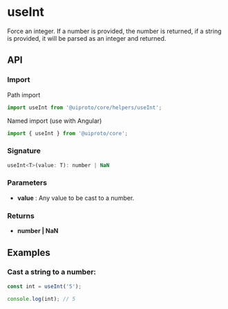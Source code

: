 
<Meta title="Core/Helpers/useInt" />

<h1>useInt</h1>

Force an integer. If a number is provided, the number is returned, if a string is provided, it will be parsed as an integer and returned.

<h2>API</h2>

<h3>Import</h3>

Path import

```javascript
import useInt from '@uiproto/core/helpers/useInt';
```

Named import (use with Angular)

```javascript
import { useInt } from '@uiproto/core';
```

<h3>Signature</h3>

```javascript
useInt<T>(value: T): number | NaN
```

<h3>Parameters</h3>

<ul>
  <li>
    <strong>value</strong> : Any value to be cast to a number.
  </li>
</ul>

<h3>Returns</h3>

<ul>
  <li>
    <strong>number | NaN</strong>
  </li>
</ul>

<h2>Examples</h2>

<h3>Cast a string to a number:</h3>

```javascript
const int = useInt('5');

console.log(int); // 5
```
